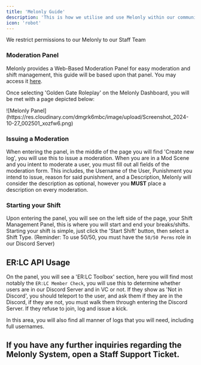 ```yaml
---
title: 'Melonly Guide'
description: 'This is how we utilise and use Melonly within our community.'
icon: 'robot'
---
```


<Info>We restrict permissions to our Melonly to our Staff Team</Info>

### Moderation Panel
Melonly provides a Web-Based Moderation Panel for easy moderation and shift management, this guide will be based upon that panel. You may access it [here](https://melonly.xyz/dashboard).

Once selecting 'Golden Gate Roleplay' on the Melonly Dashboard, you will be met with a page depicted below:

<Frame type="glass">
![Melonly Panel](https://res.cloudinary.com/dmgrk6mbc/image/upload/Screenshot_2024-10-27_002501_xozfw6.png)
</Frame>

### Issuing a Moderation
When entering the panel, in the middle of the page you will find 'Create new log', you will use this to issue a moderation. When you are in a Mod Scene and you intent to moderate a user, you must fill out all fields of the moderation form. This includes, the Username of the User, Punishment you intend to issue, reason for said punishment, and a Description, Melonly will consider the description as optional, however you **MUST** place a description on every moderation.

### Starting your Shift
Upon entering the panel, you will see on the left side of the page, your Shift Management Panel, this is where you will start and end your breaks/shifts. Starting your shift is simple, just click the 'Start Shift' button, then select a Shift Type. (Reminder: To use 50/50, you must have the `50/50 Perms` role in our Discord Server)

## ER:LC API Usage
On the panel, you will see a 'ER:LC Toolbox' section, here you will find most notably the `ER:LC Member Check`, you will use this to determine whether users are in our Discord Server and in VC or not. If they show as 'Not in Discord', you should teleport to the user, and ask them if they are in the Discord, if they are not, you must walk them through entering the Discord Server. If they refuse to join, log and issue a kick.

In this area, you will also find all manner of logs that you will need, including full usernames.

## If you have any further inquiries regarding the Melonly System, open a Staff Support Ticket.
